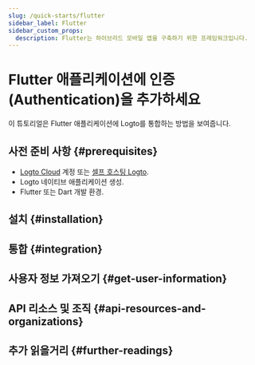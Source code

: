 ```yaml
---
slug: /quick-starts/flutter
sidebar_label: Flutter
sidebar_custom_props:
  description: Flutter는 하이브리드 모바일 앱을 구축하기 위한 프레임워크입니다.
---
```




# Flutter 애플리케이션에 인증 (Authentication)을 추가하세요

이 튜토리얼은 Flutter 애플리케이션에 Logto를 통합하는 방법을 보여줍니다.

<Tip />

## 사전 준비 사항 \{#prerequisites}

- [Logto Cloud](https://cloud.logto.io) 계정 또는 [셀프 호스팅 Logto](/introduction/set-up-logto-oss).
- Logto 네이티브 애플리케이션 생성.
- Flutter 또는 Dart 개발 환경.

## 설치 \{#installation}

<Installation />

<Dependency />

## 통합 \{#integration}

<Integration />

## 사용자 정보 가져오기 \{#get-user-information}

<GetUserInfo />

## API 리소스 및 조직 \{#api-resources-and-organizations}

<ApiResources />

<Organization />

## 추가 읽을거리 \{#further-readings}

<FurtherReadings />

